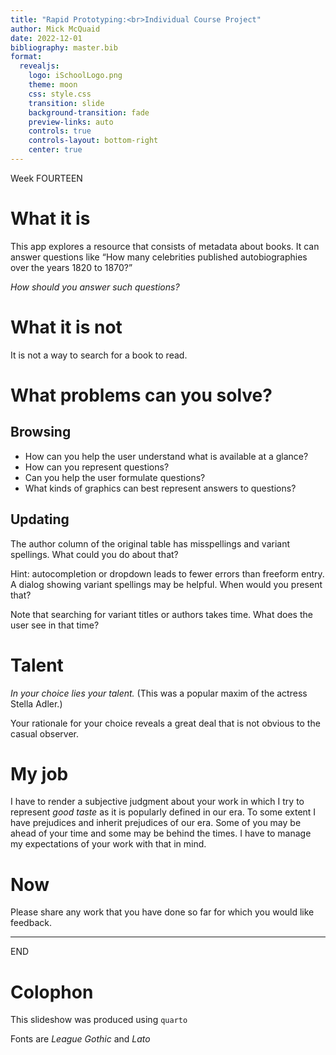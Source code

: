 ```yaml
---
title: "Rapid Prototyping:<br>Individual Course Project"
author: Mick McQuaid
date: 2022-12-01
bibliography: master.bib
format:
  revealjs:
    logo: iSchoolLogo.png
    theme: moon
    css: style.css
    transition: slide
    background-transition: fade
    preview-links: auto
    controls: true
    controls-layout: bottom-right
    center: true
---
```


::: {.r-fit-text}
Week FOURTEEN
:::

# What it is
This app explores a resource that consists of metadata
about books. It can answer questions like "How many
celebrities published autobiographies over the years
1820 to 1870?"

*How should you answer such questions?*

# What it is not
It is not a way to search for a book to read.

# What problems can you solve?

## Browsing
- How can you help the user understand what is available at a glance?
- How can you represent questions?
- Can you help the user formulate questions?
- What kinds of graphics can best represent answers to questions?

## Updating
The author column of the original table has misspellings
and variant spellings. What could you do about that?

Hint: autocompletion or dropdown leads to fewer errors than freeform
entry. A dialog showing variant spellings may be
helpful. When would you present that?

Note that searching for variant titles or authors takes
time. What does the user see in that time?

# Talent
*In your choice lies your talent.* (This was a popular
maxim of the actress Stella Adler.)

Your rationale for your choice reveals a great deal that
is not obvious to the casual observer.

# My job
I have to render a subjective judgment about your work
in which I try to represent *good taste* as it is popularly
defined in our era. To some extent I have prejudices and
inherit prejudices of our era. Some of you may be ahead
of your time and some may be behind the times. I have to
manage my expectations of your work with that in mind.

# Now
Please share any work that you have done so far for which you would like feedback.

---

::: {.r-fit-text}
END
:::

# Colophon

This slideshow was produced using `quarto`

Fonts are *League Gothic* and *Lato*

<!--
vim:filetype=pandoc
-->
